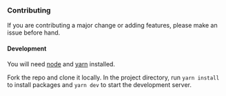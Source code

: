 ### Contributing

If you are contributing a major change or adding features, please make an issue before hand.

#### Development

You will need [node](https://nodejs.org/en/) and [yarn](https://classic.yarnpkg.com/en/) installed.

Fork the repo and clone it locally. In the project directory, run `yarn install` to install packages and `yarn dev` to start the development server.
